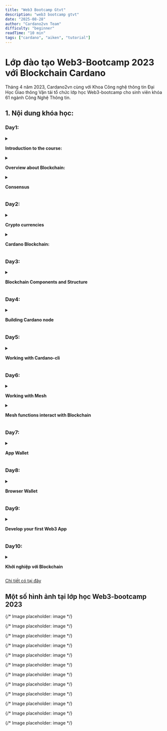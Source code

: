 ```yaml
---
title: "Web3 Bootcamp Gtvt"
description: "web3 bootcamp gtvt"
date: "2025-08-28"
author: "Cardano2vn Team"
difficulty: "beginner"
readTime: "10 min"
tags: ["cardano", "aiken", "tutorial"]
---
```


# Lớp đào tạo Web3-Bootcamp 2023 với Blockchain Cardano

Tháng 4 năm 2023, Cardano2vn cùng với Khoa Công nghệ thông tin Đại Học Giao thông Vận tải tổ chức lớp học Web3-bootcamp cho sinh viên khóa 61 ngành Công Nghệ Thông tin.

## 1. Nội dung khóa học:

### Day1:

<details> 

<summary> 

**Introduction to the course:**
</summary> 

- Web3 - Codecamp

- The Guide to Web3:

- The Evolution of the Web

- Web2vs Web3

- Web3 components

- Web3 Features

</details> 

<details> 

<summary> 

**Overview about Blockchain:**

</summary> 

- What is a blockchain?

- Understanding SHA 256 - Hash

- Immutable Ledger

- Distributed P2P Network

</details> 

<details> 

<summary> 

**Consensus**

</summary> 

- Byzantine Fault Tolerance

- Consensus protocol

- POW, POS, DPOS

</details> 

### Day2:

<details> 

<summary> 

**Crypto currencies**

</summary> 

- Overview about Crypto market
- Blockchain generations
- Bitcoin (e-gold)
- Ethereum (smart contract pioneer)

</details> 

<details> 

<summary> 

**Cardano Blockchain:**

</summary> 

- History
- Roadmap
- Pro & Cons
- Native token 
- Ecosystem

</details> 

### Day3:

<details> 

<summary> 

**Blockchain Components and Structure**

</summary> 

- Transaction Models
- Block Rewards and Transaction Fees
- Wallets
- UTXO
- Addresses
- Mnemonic seed phrase (BIP39)
- Key Derivation

</details>

### Day4:

<details> 

<summary> 

**Building Cardano node**

</summary> 

- Building a node on testnet
- Building a node on mainnet
- Assignment: Student self-build node on test-net
- Introduction and Practicing with Demeter.run

</details> 

### Day5:

<details> 

<summary> 

**Working with Cardano-cli**

</summary> 

- Create wallet (Key types: private key, public key, stake key...) by using Cardano-cli
- Create your first transaction by using Cardano-cli
- Mint/burn a token by using Cardano-cli
- Mint/burn a NFT by using Cardano-cli
- Create multi signature tx by using Cardano-cli

</details> 

### Day6:

<details> 

<summary> 

**Working with Mesh**

</summary> 

- Create a wallet by using web extension application
- Introduction about Mesh and API Providers
- Overview about Mesh and blockfrost

</details>

<details> 

<summary> 

**Mesh functions interact with Blockchain**

</summary> 

- Setup MeshProvider
- UI-components
- Wallet Hooks

</details> 

### Day7:

<details> 

<summary> 

**App Wallet**

</summary> 

- Generate wallet
- Load wallet
- Get payment address
- Get reward address
- Sign transactions
- Sign data

</details> 

### Day8:

<details> 

<summary> 

**Browser Wallet**

</summary> 

- Get installed wallets
- Connect wallet
- Get balance
- Get change address
- Get collateral
- Get network ID
- Get reward addresses
- Get unused addresses
- Get used addresses
- Get UTXOs
- Sign data
- Sign transaction
- Submit transaction
- Get assets
- Get lovelace
- Get policy IDs
- Get collection of assets

</details> 

### Day9:

<details> 

<summary> 

**Develop your first Web3 App**

</summary> 

- Create the first transaction
- Moving asset between wallets
- Build a web3 to mint/burn a token
- Build a web3 to mint/burn NFT
- Create a multi signature tx on web3

</details> 

### Day10:

<details> 

<summary> 

**Khởi nghiệp với Blockchain**

</summary> 

- Introduction Project Catalyst and Deep Funding and what nexts?
- Open discussion

</details> 

[Chi tiết có tại đây](https://forum.cardano.org/t/web3-bootcamp-s-ki-n-cho-sinh-vien-va-c-ng-d-ng/117201)

## Một số hình ảnh tại lớp học Web3-bootcamp 2023

{/* Image placeholder: image */}

{/* Image placeholder: image */}

{/* Image placeholder: image */}

{/* Image placeholder: image */}

{/* Image placeholder: image */}

{/* Image placeholder: image */}

{/* Image placeholder: image */}

{/* Image placeholder: image */}

{/* Image placeholder: image */}

{/* Image placeholder: image */}

{/* Image placeholder: image */}

{/* Image placeholder: image */}


